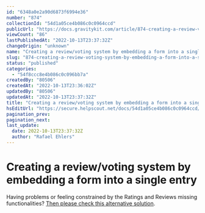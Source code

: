 ```yaml
---
id: "6348a0e2a90d6873f6994e36"
number: "874"
collectionId: "54d1a05ce4b086c0c0964ccd"
publicUrl: "https://docs.gravitykit.com/article/874-creating-a-review-voting-system-by-embedding-a-form-into-a-single-entry"
viewCount: "86"
lastPublishedAt: "2022-10-13T23:37:32Z"
changeOrigin: "unknown"
name: "Creating a review/voting system by embedding a form into a single entry"
slug: "874-creating-a-review-voting-system-by-embedding-a-form-into-a-single-entry"
status: "published"
categories: 
  - "54f8ccc8e4b086c0c096bb7a"
createdBy: "80506"
createdAt: "2022-10-13T23:36:02Z"
updatedBy: "80506"
updatedAt: "2022-10-13T23:37:32Z"
title: "Creating a review/voting system by embedding a form into a single entry"
hsEditUrl: "https://secure.helpscout.net/docs/54d1a05ce4b086c0c0964ccd/article/6348a0e2a90d6873f6994e36"
pagination_prev: 
pagination_next: 
last_update:
  date: 2022-10-13T23:37:32Z
  author: "Rafael Ehlers"
---
```


# Creating a review/voting system by embedding a form into a single entry

Having problems or feeling constrained by the Ratings and Reviews missing functionalities? [Then please check this alternative solution](https://docs.gravitykit.com/article/860-creating-a-review-voting-system-by-embedding-a-form-into-a-single-entry).